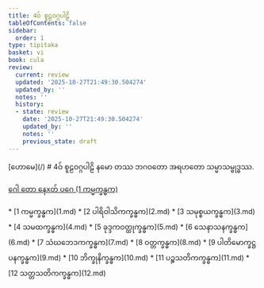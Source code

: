 ```yaml
---
title: 4ဝ် စူဠဝဂ္ဂပါဠိ
tableOfContents: false
sidebar:
  order: 1
type: tipitaka
basket: vi
book: cula
review:
  current: review
  updated: '2025-10-27T21:49:30.504274'
  updated_by: ''
  notes: ''
  history:
  - state: review
    date: '2025-10-27T21:49:30.504274'
    updated_by: ''
    notes: ''
    previous_state: draft
---
```



<ReviewStatus review={frontmatter.review} showDetails={true} />

<HypothesisAnnotation frontmatter={frontmatter} />

<Paragraph type="center" book="cula">
[ဟောမေ](/)
</Paragraph>

<Paragraph type="center" book="cula">
# 4ဝ် စူဠဝဂ္ဂပါဠိ
</Paragraph>

<Paragraph number="1" type="center" book="cula">
နမော တဿ ဘဂဝတော အရဟတော သမ္မာသမ္ဗုဒ္ဓဿ.

[ဂေါ တော နေxတ် ပဂေ (1 ကမ္မက္ခန္ဓက)](1.md)



</Paragraph>

<TableOfContents book="cula" section="4">
* [1 ကမ္မက္ခန္ဓက](1.md)
* [2 ပါရိဝါသိကက္ခန္ဓက](2.md)
* [3 သမုစ္စယက္ခန္ဓက](3.md)
* [4 သမထက္ခန္ဓက](4.md)
* [5 ခုဒ္ဒကဝတ္ထုက္ခန္ဓက](5.md)
* [6 သေနာသနက္ခန္ဓက](6.md)
* [7 သံဃဘေဒကက္ခန္ဓက](7.md)
* [8 ဝတ္တက္ခန္ဓက](8.md)
* [9 ပါတိမောက္ခဋ္ဌပနက္ခန္ဓက](9.md)
* [10 ဘိက္ခုနိက္ခန္ဓက](10.md)
* [11 ပဉ္စသတိကက္ခန္ဓက](11.md)
* [12 သတ္တသတိကက္ခန္ဓက](12.md)
</TableOfContents>
